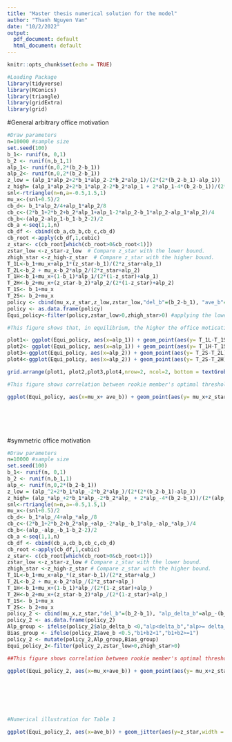 ---
title: "Master thesis numerical solution for the model"
author: "Thanh Nguyen Van"
date: "10/2/2022"
output:
  pdf_document: default
  html_document: default
---

```{r setup, include=FALSE}
knitr::opts_chunk$set(echo = TRUE)
```


```{r}
#Loading Package
library(tidyverse)
library(RConics)
library(triangle)
library(gridExtra)
library(grid)
```

#General arbitrary office motivation
```{r}
#Draw parameters
n=10000 #sample size
set.seed(100)
b_1<- runif(n, 0,1)
b_2 <- runif(n,b_1,1)
alp_1<- runif(n,0,2*(b_2-b_1))
alp_2<- runif(n,0,2*(b_2-b_1))
z_low = (alp_1*alp_2+2*b_1*alp_2-2*b_2*alp_1)/(2*(2*(b_2-b_1)-alp_1))
z_high= (alp_1*alp_2+2*b_1*alp_2-2*b_2*alp_1 + 2*alp_1-4*(b_2-b_1))/(2*(alp_2-2*(b_2-b_1)))
snl<-rtriangle(n=n,a=-0.5,1.5,1)
mu_x<-(snl+0.5)/2
cb_d<- b_1*alp_2/4+alp_1*alp_2/8
cb_c<-(2*b_1+2*b_2+b_2*alp_1+alp_1-2*alp_2-b_1*alp_2-alp_1*alp_2)/4
cb_b<-(alp_2-alp_1-b_1-b_2-2)/2
cb_a <-seq(1,1,n)
cb_df <- cbind(cb_a,cb_b,cb_c,cb_d)
cb_root <-apply(cb_df,1,cubic)
z_star<- c(cb_root[which(cb_root>0&cb_root<1)])
zstar_low <-z_star-z_low  # Compare z_star with the lower bound.
zhigh_star <-z_high-z_star  # Compare z_star with the higher bound.
T_1L<-b_1+mu_x+alp_1*(z_star-b_1)/(2*z_star+alp_1)
T_2L<-b_2 + mu_x-b_2*alp_2/(2*z_star+alp_2)
T_1H<-b_1+mu_x+(1-b_1)*alp_1/(2*(1-z_star)+alp_1)
T_2H<-b_2+mu_x+(z_star-b_2)*alp_2/(2*(1-z_star)+alp_2)
T_1S<- b_1+mu_x
T_2S<- b_2+mu_x
policy <- cbind(mu_x,z_star,z_low,zstar_low,"del_b"=(b_2-b_1), "ave_b"=(b_2+b_1)/2,alp_1,T_1S,T_1L,T_2L,T_1H,T_2H,T_2S,alp_2,"delta_alp" = alp_2-alp_1, "ave_alp"=(alp_1+alp_2)/2,zhigh_star)
policy <- as.data.frame(policy)
Equi_policy<-filter(policy,zstar_low>0,zhigh_star>0) #applying the lower and higher bound condition on z*

#This figure shows that, in equilibrium, the higher the office motication, the further each senior member move away from her ideology.

plot1<- ggplot(Equi_policy, aes(x=alp_1)) + geom_point(aes(y= T_1L-T_1S))+geom_smooth(mapping =aes(x=alp_1, y=T_1L-T_1S,color = "lm fiting") ,method = "lm")
plot2<- ggplot(Equi_policy, aes(x=alp_1)) + geom_point(aes(y= T_1H-T_1S))+geom_smooth(mapping =aes(x=alp_1, y=T_1H-T_1S,color = "lm fiting") ,method = "lm")
plot3<-ggplot(Equi_policy, aes(x=alp_2)) + geom_point(aes(y= T_2S-T_2L))+geom_smooth(mapping =aes(x=alp_2, y=T_2S-T_2L,color = "lm fiting") ,method = "lm")
plot4<-ggplot(Equi_policy, aes(x=alp_2)) + geom_point(aes(y= T_2S-T_2H))+geom_smooth(mapping =aes(x=alp_2, y=T_2S-T_2H,color = "lm fiting") ,method = "lm")

grid.arrange(plot1, plot2,plot3,plot4,nrow=2, ncol=2, bottom = textGrob("Figure 1. Impact of office motivation on policy proposals",gp=gpar(fontsize=12,font=1)))

#This figure shows correlation between rookie member's optimal threshold (c*=mu_x+z*) and the midpoint of senior members' ideal policy positions.

ggplot(Equi_policy, aes(x=mu_x+ ave_b)) + geom_point(aes(y= mu_x+z_star))+geom_smooth(mapping =aes(x=mu_x+ave_b, y=mu_x+z_star,color = "lm fiting") ,method = "lm") + theme(legend.position = "right")+scale_colour_manual("", breaks = c("lm fiting", "c_star"), values = c("green", "blue"))  + labs(title="Figure 2. Correlation of optimal threshold of rookie member and average senior members' ideologies") +labs(x= "Average senior members' ideologies", y = "C*")







```

#symmetric office motivation

```{r}
#Draw parameters
n=10000 #sample size
set.seed(100)
b_1<- runif(n, 0,1)
b_2 <- runif(n,b_1,1)
alp_<- runif(n,0,2*(b_2-b_1))
z_low = (alp_^2+2*b_1*alp_-2*b_2*alp_)/(2*(2*(b_2-b_1)-alp_))
z_high= (alp_*alp_+2*b_1*alp_-2*b_2*alp_ + 2*alp_-4*(b_2-b_1))/(2*(alp_-2*(b_2-b_1)))
snl<-rtriangle(n=n,a=-0.5,1.5,1)
mu_x<-(snl+0.5)/2
cb_d<- b_1*alp_/4+alp_*alp_/8
cb_c<-(2*b_1+2*b_2+b_2*alp_+alp_-2*alp_-b_1*alp_-alp_*alp_)/4
cb_b<-(alp_-alp_-b_1-b_2-2)/2
cb_a <-seq(1,1,n)
cb_df <- cbind(cb_a,cb_b,cb_c,cb_d)
cb_root <-apply(cb_df,1,cubic)
z_star<- c(cb_root[which(cb_root>0&cb_root<1)])
zstar_low <-z_star-z_low # Compare z_star with the lower bound.
zhigh_star <-z_high-z_star # Compare z_star with the higher bound.
T_1L<-b_1+mu_x+alp_*(z_star-b_1)/(2*z_star+alp_)
T_2L<-b_2 + mu_x-b_2*alp_/(2*z_star+alp_)
T_1H<-b_1+mu_x+(1-b_1)*alp_/(2*(1-z_star)+alp_)
T_2H<-b_2+mu_x+(z_star-b_2)*alp_/(2*(1-z_star)+alp_)
T_1S<- b_1+mu_x
T_2S<- b_2+mu_x
policy_2 <- cbind(mu_x,z_star,"del_b"=(b_2-b_1), "alp_delta_b"=alp_-(b_2-b_1), "ave_b"=(b_2+b_1)/2,alp_,"mid_T_iS"=(T_1S+T_2S)/2, T_1S,T_1L,T_2L,T_1H,T_2H,T_2S,zstar_low,zhigh_star)
policy_2 <- as.data.frame(policy_2)
Alp_group <- ifelse(policy_2$alp_delta_b <0,"alp<delta_b","alp>= delta_b")
Bias_group <- ifelse(policy_2$ave_b <0.5,"b1+b2<1","b1+b2>=1")
policy_2 <- mutate(policy_2,Alp_group,Bias_group)
Equi_policy_2<-filter(policy_2,zstar_low>0,zhigh_star>0)

##This figure shows correlation between rookie member's optimal threshold (c*=mu_x+z*) and the midpoint of senior members' ideal policy positions, in contrast to Figure 2.

ggplot(Equi_policy_2, aes(x=mu_x+ave_b)) + geom_point(aes(y= mu_x+z_star))+geom_smooth(mapping =aes(x=mu_x+ave_b, y=mu_x+z_star,color = "lm fiting") ,method = "lm") + theme(legend.position = "right")+scale_colour_manual("", breaks = c("lm fiting", "c_star"), values = c("green", "blue")) + labs(title="Figure 3. Correlation of optimal threshold of rookie member and average senior members' ideologies") +labs(x= "Average senior members' ideologies", y = "C*")







#Numerical illustration for Table 1

ggplot(Equi_policy_2, aes(x=ave_b)) + geom_jitter(aes(y=z_star,width = 10,color="z_star"))+ geom_line(aes(y= ave_b, color="(b1+b2)/2"), size = 0.5) + geom_line(aes(y= 0.5), color="yellow", size = 1.0)+ facet_grid(cols = vars(Alp_group), rows = vars(Bias_group))+ theme(legend.position = "right")+scale_colour_manual("", breaks = c("(b1+b2)/2", "z_star"), values = c("green", "blue"))  + labs(title="Figure 4. Numerical illustration for Table 1")+labs(x= "(b1+b2)/2", y = "Z*")



```



